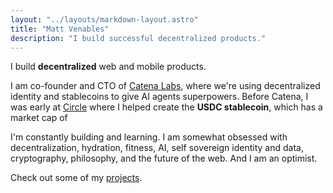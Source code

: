 ```yaml
---
layout: "../layouts/markdown-layout.astro"
title: "Matt Venables"
description: "I build successful decentralized products."
---
```



I build **decentralized** web and mobile products.

I am co-founder and CTO of [Catena Labs](https://catena.xyz), where we're using decentralized identity and stablecoins to give AI agents superpowers. Before Catena, I was early at [Circle](https://circle.com) where I helped create the **USDC stablecoin**, which has a market cap of [<USDCSupply />](https://usdc.cool)

I'm constantly building and learning. I am somewhat obsessed with decentralization, hydration, fitness, AI, self sovereign identity and data, cryptography, philosophy, and the future of the web. And I am an optimist.

Check out some of my [projects](/projects).

<ArticleListSection />
